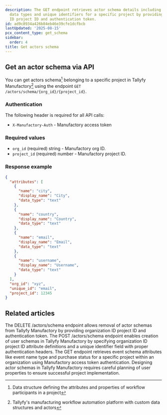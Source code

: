 ```yaml
---
description: The GET endpoint retrieves actor schema details including attribute definitions
  data types and unique identifiers for a specific project by providing organization
  ID project ID and authentication token.
id: ad9c8934a426b84eb46e39cfe1dcfbcb
lastUpdated: '2025-08-15'
pcx_content_type: get_schema
sidebar:
  order: 4
title: Get actors schema
---
```


## Get an actor schema via API

You can get actors schema[^2] belonging to a specific project in Tallyfy Manufactory[^1] using the endpoint `GET /actors/schema/{org_id}/{project_id}`.

### Authentication

The following header is required for all API calls:
- `X-Manufactory-Auth` - Manufactory access token


### Required values

- `org_id` (required) string - Manufactory org ID.
- `project_id` (required) number - Manufactory project ID.


### Response example

```json
{
  "attributes": [
    {
      "name": "city",
      "display_name": "City",
      "data_type": "text"
    },
    {
      "name": "country",
      "display_name": "Country",
      "data_type": "text"
    },
    {
      "name": "email",
      "display_name": "Email",
      "data_type": "text"
    },
    {
      "name": "username",
      "display_name": "Username",
      "data_type": "text"
    }
  ],
  "org_id": "xyz",
  "unique_id": "email",
  "project_id": 12345
}
```



[^1]: Tallyfy's manufacturing workflow automation platform with custom data structures and actors
[^2]: Data structure defining the attributes and properties of workflow participants in a project

## Related articles
<CardGrid>
<LinkTitleCard header="<b>Actors > Delete actors schema</b>" href="/products/manufactory/actors/delete_schema/" > The DELETE /actors/schema endpoint allows removal of actor schemas from Tallyfy Manufactory by providing organization ID project ID and authentication token. </LinkTitleCard>
<LinkTitleCard header="<b>Actors > Create actors schema</b>" href="/products/manufactory/actors/create_schema/" > The POST /actors/schema endpoint enables creation of user schemas in Tallyfy Manufactory by specifying organization ID project ID attribute definitions and a unique identifier field with proper authentication headers. </LinkTitleCard>
<LinkTitleCard header="<b>Events > Get events schema</b>" href="/products/manufactory/events/get_schema/" > The GET endpoint retrieves event schema attributes like event name type and purchase status for a specific project within an organization using Manufactory access token authentication. </LinkTitleCard>
<LinkTitleCard header="<b>Manufactory > Actors</b>" href="/products/manufactory/actors/" > Designing actor schemas in Tallyfy Manufactory requires careful planning of user properties to ensure successful project implementation. </LinkTitleCard>
</CardGrid>